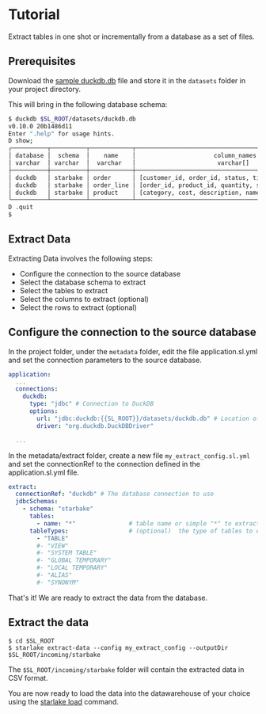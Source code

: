 # Tutorial

Extract tables in one shot or incrementally from a database as a set of files.


## Prerequisites

Download the [sample duckdb.db](https://github.com/starlake-ai/starlake/samples/starbake/datasets/duckdb.db) file and store it in the `datasets` folder in your project directory.

This will bring in the following database schema:

```bash
$ duckdb $SL_ROOT/datasets/duckdb.db
v0.10.0 20b1486d11
Enter ".help" for usage hints.
D show;
┌──────────┬──────────┬────────────┬────────────────────────────────────────────────────────┬─────────────────────────────────────────────────────┬───────────┐
│ database │  schema  │    name    │                      column_names                      │                    column_types                     │ temporary │
│ varchar  │ varchar  │  varchar   │                       varchar[]                        │                      varchar[]                      │  boolean  │
├──────────┼──────────┼────────────┼────────────────────────────────────────────────────────┼─────────────────────────────────────────────────────┼───────────┤
│ duckdb   │ starbake │ order      │ [customer_id, order_id, status, timestamp]             │ [BIGINT, BIGINT, VARCHAR, TIMESTAMP]                │ false     │
│ duckdb   │ starbake │ order_line │ [order_id, product_id, quantity, sale_price]           │ [BIGINT, BIGINT, BIGINT, DOUBLE]                    │ false     │
│ duckdb   │ starbake │ product    │ [category, cost, description, name, price, product_id] │ [VARCHAR, DOUBLE, VARCHAR, VARCHAR, DOUBLE, BIGINT] │ false     │
└──────────┴──────────┴────────────┴────────────────────────────────────────────────────────┴─────────────────────────────────────────────────────┴───────────┘
D .quit
$
```


## Extract Data

Extracting Data involves the following steps:

- Configure the connection to the source database
- Select the database schema to extract
- Select the tables to extract
- Select the columns to extract (optional)
- Select the rows to extract (optional)

## Configure the connection to the source database

In the project folder, under the `metadata` folder,  edit the file application.sl.yml and set the connection parameters to the source database.

```yaml title="metadata/application.sl.yml"
application:
  ...
  connections:
    duckdb:
      type: "jdbc" # Connection to DuckDB
      options:
        url: "jdbc:duckdb:{{SL_ROOT}}/datasets/duckdb.db" # Location of the DuckDB database
        driver: "org.duckdb.DuckDBDriver"

  ...
```

In the metadata/extract folder, create a new file `my_extract_config.sl.yml` and set the connectionRef to the connection defined in the application.sl.yml file.

```yaml title="metadata/extract/my_extract_config.sl.yml"
extract:
  connectionRef: "duckdb" # The database connection to use
  jdbcSchemas:
    - schema: "starbake"
      tables:
        - name: "*"               # table name or simple "*" to extract all tables
      tableTypes:                 # (optional)  the type of tables to extract
        - "TABLE"
        #- "VIEW"
        #- "SYSTEM TABLE"
        #- "GLOBAL TEMPORARY"
        #- "LOCAL TEMPORARY"
        #- "ALIAS"
        #- "SYNONYM"
```
That's it! We are ready to extract the data from the database.

## Extract the data
```shell
$ cd $SL_ROOT
$ starlake extract-data --config my_extract_config --outputDir $SL_ROOT/incoming/starbake
```

The `$SL_ROOT/incoming/starbake` folder will contain the extracted data in CSV format.

You are now ready to load the data into the datawarehouse of your choice using the [starlake load](../load/tutorial) command.



